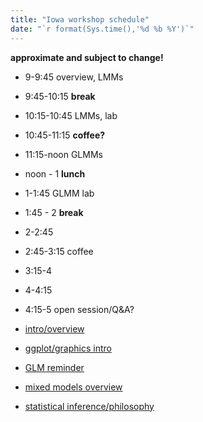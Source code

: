 ```yaml
---
title: "Iowa workshop schedule"
date: "`r format(Sys.time(),'%d %b %Y')`"
---
```


**approximate and subject to change!**

* 9-9:45 overview, LMMs
* 9:45-10:15 **break**
* 10:15-10:45 LMMs, lab
* 10:45-11:15 **coffee?**
* 11:15-noon GLMMs
* noon - 1 **lunch**
* 1-1:45 GLMM lab
* 1:45 - 2 **break**
* 2-2:45 
* 2:45-3:15 coffee
* 3:15-4
* 4-4:15
* 4:15-5 open session/Q&A?

- [intro/overview](notes/intro.html)
- [ggplot/graphics intro](notes/datavis.html)
- [GLM reminder](notes/glm_basic.html)
- [mixed models overview](notes/glmm.slides.html)
- [statistical inference/philosophy](notes/model_inference.html)

